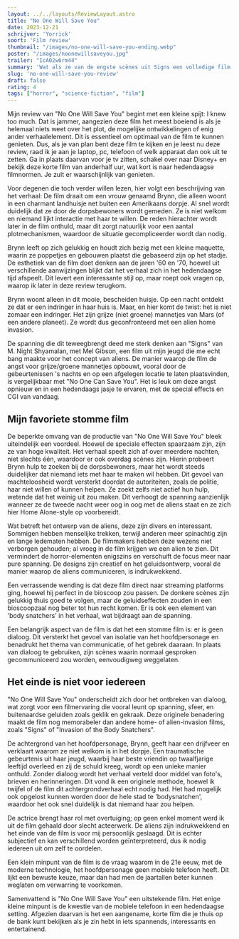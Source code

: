 ```yaml
---
layout: ../../layouts/ReviewLayout.astro
title: "No One Will Save You"
date: 2023-12-21
schrijver: 'Yorrick'
soort: 'Film review'
thumbnail: "/images/no-one-will-save-you-ending.webp"
poster: "/images/noonewillsaveyou.jpg"
trailer: "IcA02w6rm44"
summary: 'Wat als ze van de engste scènes uit Signs een volledige film zouden maken? Yorrick heeft de weinige nagels die hij nog had volledig weggebeten om te zien hoe grijze gruwelijke mannetjes een home invasion doen op het Amerikaanse platteland.'
slug: 'no-one-will-save-you-review'
draft: false
rating: 4
tags: ["horror", "science-fiction", "film"]
---
```


Mijn review van "No One Will Save You" begint met een kleine spijt: I knew too much. Dat is jammer, aangezien deze film het meest boeiend is als je helemaal niets weet over het plot, de mogelijke ontwikkelingen of enig ander verhaalelement. Dit is essentieel om optimaal van de film te kunnen genieten. Dus, als je van plan bent deze film te kijken en je leest nu deze review, raad ik je aan je laptop, pc, telefoon of welk apparaat dan ook uit te zetten. Ga in plaats daarvan voor je tv zitten, schakel over naar Disney+ en bekijk deze korte film van anderhalf uur, wat kort is naar hedendaagse filmnormen. Je zult er waarschijnlijk van genieten.

Voor degenen die toch verder willen lezen, hier volgt een beschrijving van het verhaal: De film draait om een vrouw genaamd Brynn, die alleen woont in een charmant landhuisje net buiten een Amerikaans dorpje. Al snel wordt duidelijk dat ze door de dorpsbewoners wordt gemeden. Ze is niet welkom en niemand lijkt interactie met haar te willen. De reden hierachter wordt later in de film onthuld, maar dit zorgt natuurlijk voor een aantal plotmechanismen, waardoor de situatie gecompliceerder wordt dan nodig.

Brynn leeft op zich gelukkig en houdt zich bezig met een kleine maquette, waarin ze poppetjes en gebouwen plaatst die gebaseerd zijn op het stadje. De esthetiek van de film doet denken aan de jaren '60 en '70, hoewel uit verschillende aanwijzingen blijkt dat het verhaal zich in het hedendaagse tijd afspeelt. Dit levert een interessante stijl op, maar roept ook vragen op, waarop ik later in deze review terugkom.

Brynn woont alleen in dit mooie, bescheiden huisje. Op een nacht ontdekt ze dat er een indringer in haar huis is. Maar, en hier komt de twist: het is niet zomaar een indringer. Het zijn grijze (niet groene) mannetjes van Mars (of een andere planeet). Ze wordt dus geconfronteerd met een alien home invasion. 

De spanning die dit teweegbrengt deed me sterk denken aan "Signs" van M. Night Shyamalan, met Mel Gibson, een film uit mijn jeugd die me echt bang maakte voor het concept van aliens. De manier waarop de film de angst voor grijze/groene mannetjes opbouwt, vooral door de gebeurtenissen 's nachts en op een afgelegen locatie te laten plaatsvinden, is vergelijkbaar met "No One Can Save You". Het is leuk om deze angst opnieuw en in een hedendaags jasje te ervaren, met de special effects en CGI van vandaag.

## Mijn favoriete stomme film

De beperkte omvang van de productie van "No One Will Save You" bleek uiteindelijk een voordeel. Hoewel de speciale effecten spaarzaam zijn, zijn ze van hoge kwaliteit. Het verhaal speelt zich af over meerdere nachten, niet slechts één, waardoor er ook overdag scènes zijn. Hierin probeert Brynn hulp te zoeken bij de dorpsbewoners, maar het wordt steeds duidelijker dat niemand iets met haar te maken wil hebben. Dit gevoel van machteloosheid wordt versterkt doordat de autoriteiten, zoals de politie, haar niet willen of kunnen helpen. Ze zoekt zelfs niet actief hun hulp, wetende dat het weinig uit zou maken. Dit verhoogt de spanning aanzienlijk wanneer ze de tweede nacht weer oog in oog met de aliens staat en ze zich hier Home Alone-style op voorbereidt.

Wat betreft het ontwerp van de aliens, deze zijn divers en interessant. Sommigen hebben menselijke trekken, terwijl anderen meer spinachtig zijn en lange ledematen hebben. De filmmakers hebben deze wezens niet verborgen gehouden; al vroeg in de film krijgen we een alien te zien. Dit vermindert de horror-elementen enigszins en verschuift de focus meer naar pure spanning. De designs zijn creatief en het geluidsontwerp, vooral de manier waarop de aliens communiceren, is indrukwekkend.

Een verrassende wending is dat deze film direct naar streaming platforms ging, hoewel hij perfect in de bioscoop zou passen. De donkere scènes zijn gelukkig thuis goed te volgen, maar de geluidseffecten zouden in een bioscoopzaal nog beter tot hun recht komen. Er is ook een element van 'body snatchers' in het verhaal, wat bijdraagt aan de spanning.

Een belangrijk aspect van de film is dat het een stomme film is: er is geen dialoog. Dit versterkt het gevoel van isolatie van het hoofdpersonage en benadrukt het thema van communicatie, of het gebrek daaraan. In plaats van dialoog te gebruiken, zijn scènes waarin normaal gesproken gecommuniceerd zou worden, eenvoudigweg weggelaten.

## Het einde is niet voor iedereen

"No One Will Save You" onderscheidt zich door het ontbreken van dialoog, wat zorgt voor een filmervaring die vooral leunt op spanning, sfeer, en buitenaardse geluiden zoals geklik en gekraak. Deze originele benadering maakt de film nog memorabeler dan andere home- of alien-invasion films, zoals "Signs" of "Invasion of the Body Snatchers".

De achtergrond van het hoofdpersonage, Brynn, geeft haar een drijfveer en verklaart waarom ze niet welkom is in het dorpje. Een traumatische gebeurtenis uit haar jeugd, waarbij haar beste vriendin op twaalfjarige leeftijd overleed en zij de schuld kreeg, wordt op een unieke manier onthuld. Zonder dialoog wordt het verhaal verteld door middel van foto's, brieven en herinneringen. Dit vond ik een originele methode, hoewel ik twijfel of de film dit achtergrondverhaal echt nodig had. Het had mogelijk ook opgelost kunnen worden door de hele stad te 'bodysnatchen', waardoor het ook snel duidelijk is dat niemand haar zou helpen.

De actrice brengt haar rol met overtuiging; op geen enkel moment werd ik uit de film gehaald door slecht acteerwerk. De aliens zijn indrukwekkend en het einde van de film is voor mij persoonlijk geslaagd. Dit is echter subjectief en kan verschillend worden geïnterpreteerd, dus ik nodig iedereen uit om zelf te oordelen.

Een klein minpunt van de film is de vraag waarom in de 21e eeuw, met de moderne technologie, het hoofdpersonage geen mobiele telefoon heeft. Dit lijkt een bewuste keuze, maar dan had men de jaartallen beter kunnen weglaten om verwarring te voorkomen.

Samenvattend is "No One Will Save You" een uitstekende film. Het enige kleine minpunt is de kwestie van de mobiele telefoon in een hedendaagse setting. Afgezien daarvan is het een aangename, korte film die je thuis op de bank kunt bekijken als je zin hebt in iets spannends, interessants en entertainend.

